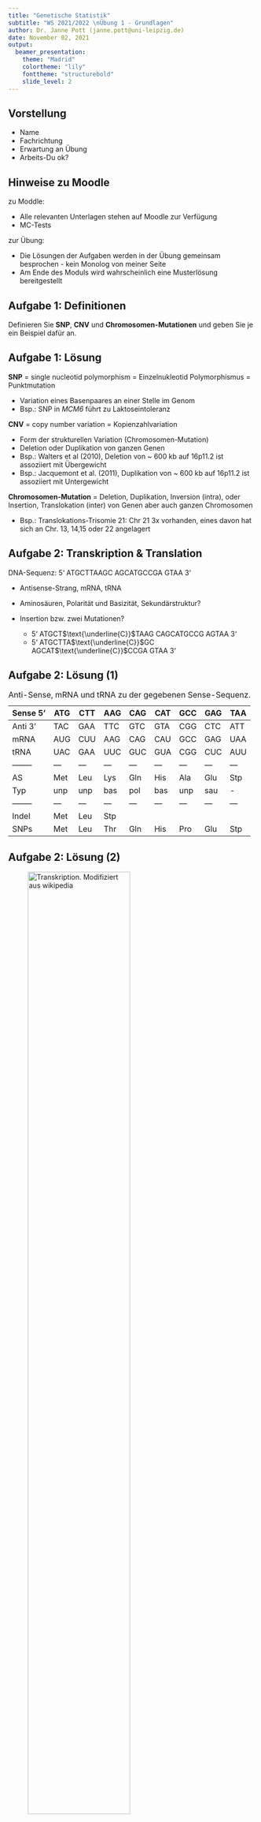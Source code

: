 ```yaml
---
title: "Genetische Statistik"
subtitle: "WS 2021/2022 \nÜbung 1 - Grundlagen"
author: Dr. Janne Pott (janne.pott@uni-leipzig.de)
date: November 02, 2021
output: 
  beamer_presentation:
    theme: "Madrid"
    colortheme: "lily"
    fonttheme: "structurebold"
    slide_level: 2
---
```


## Vorstellung 

* Name
* Fachrichtung
* Erwartung an Übung
* Arbeits-Du ok?

## Hinweise zu Moodle

zu Moddle:

- Alle relevanten Unterlagen stehen auf Moodle zur Verfügung
- MC-Tests 


zur Übung:

- Die Lösungen der Aufgaben werden in der Übung gemeinsam besprochen - kein Monolog von meiner Seite
- Am Ende des Moduls wird wahrscheinlich eine Musterlösung bereitgestellt

## Aufgabe 1: Definitionen

Definieren Sie **SNP**, **CNV** und **Chromosomen-Mutationen** und geben Sie je ein Beispiel dafür an.

## Aufgabe 1: Lösung

**SNP** = single nucleotid polymorphism = Einzelnukleotid Polymorphismus = Punktmutation

* Variation eines Basenpaares an einer Stelle im Genom
* Bsp.: SNP in *MCM6* führt zu Laktoseintoleranz

**CNV** = copy number variation = Kopienzahlvariation

* Form der strukturellen Variation (Chromosomen-Mutation)
* Deletion oder Duplikation von ganzen Genen
* Bsp.: Walters et al (2010), Deletion von ~ 600 kb auf 16p11.2 ist assoziiert mit Übergewicht
* Bsp.: Jacquemont et al. (2011), Duplikation von ~ 600 kb auf 16p11.2 ist assoziiert mit Untergewicht

**Chromosomen-Mutation** = Deletion, Duplikation, Inversion (intra), oder Insertion, Translokation (inter) von Genen aber auch ganzen Chromosomen

* Bsp.: Translokations-Trisomie 21: Chr 21 3x vorhanden, eines davon hat sich an Chr. 13, 14,15 oder 22 angelagert

## Aufgabe 2: Transkription & Translation

DNA-Sequenz: 5‘ ATGCTTAAGC AGCATGCCGA GTAA 3‘

- Antisense-Strang, mRNA, tRNA
- Aminosäuren, Polarität und Basizität, Sekundärstruktur? 
- Insertion bzw. zwei Mutationen?
  
  + 5‘ ATGCT$\text{\underline{C}}$TAAG CAGCATGCCG AGTAA 3‘
  + 5‘ ATGCTTA$\text{\underline{C}}$GC AGCAT$\text{\underline{C}}$CCGA GTAA 3‘

## Aufgabe 2: Lösung (1)

Sense 5' | ATG | CTT | AAG | CAG | CAT | GCC | GAG | TAA
-------- | --- | --- | --- | --- | --- | --- | --- | ---
Anti 3'  | TAC | GAA | TTC | GTC | GTA | CGG | CTC | ATT
mRNA     | AUG | CUU | AAG | CAG | CAU | GCC | GAG | UAA
tRNA     | UAC | GAA | UUC | GUC | GUA | CGG | CUC | AUU
-------- | --- | --- | --- | --- | --- | --- | --- | ---
AS       | Met | Leu | Lys | Gln | His | Ala | Glu | Stp
Typ      | unp | unp | bas | pol | bas | unp | sau | - 
-------- | --- | --- | --- | --- | --- | --- | --- | ---
Indel    | Met | Leu | Stp |     |     |     |     |  
SNPs     | Met | Leu | Thr | Gln | His | Pro | Glu | Stp

Table: Anti-Sense, mRNA und tRNA zu der gegebenen Sense-Sequenz.  \label{tab1_1}

## Aufgabe 2: Lösung (2)

![Transkription. Modifiziert aus wikipedia \label{fig1_3}](figures/Blatt1_Transkription.jpg){width=70%}

## Aufgabe 3: SNP-Recherche

- Recherche zu **rs8176719** und **rs8176747**

  + Chromosom und Basenposition 
  + Allele (Major, Minor) und MAF
  + das Gen und mögliche Auswirkungen der SNPs 

-	Def. **dominant**, **rezessiv**, und **kodominant**!
- **Tabelle** mit Merkmalen von autosomal dominant, autosomal rezessiv, X dominant, X rezessiv und Y 

## Aufgabe 3: Lösung (1)

Kriterium        rs8176719                 rs8176747
--------------   -----------------------   ----------------
Chromosom        9                         9
Basenposition    133257521 (hg19)          133255928 (hg19)
Allele           -/G (-Strang)             G/C (-Strang)
MAF              0.349                     0.123
Gen              *ABO* Gen (-Strang)       *ABO* Gen (-Strang)
Auswirkung       Deletion                  AS-Tausch
                 Frameshift                G -> Blutgruppe A möglich
                 inaktives Protein         C -> Blutgruppe B möglich
                 D-Galaktose bleibt frei
                 Blutgruppe 0 möglich
--------------   -----------------------   ----------------

Table:  Recherche zu den zwei SNPs rs8176719 und rs8176747 \label{tab1_2}

## Aufgabe 3: Lösung (2)

* Rezessiv: zeigt nur einen Effekt, wenn homozygot (Blutgruppe 0)
* Dominant: zeigt einen Effekt, wenn mindestens ein Allel vorliegt (Blutgruppe AA & AO, Blutgruppe BB & BO)
* Kodominant: Beide Alleleffekte beobachtbar (Blutgruppe AB)

![Blutgruppen im Menschen \label{fig1_5}](figures/Blatt1_Blutgruppensystem.jpg){width=50%}

## Aufgabe 3: Lösung (3)

![Tabelle der Vererbungsschema \label{fig1_4}](figures/Blatt1_Tabelle_Vererbung.jpg)

## Aufgabe 4: Crossing-over

- Definition **Crossing-over**
- Definieren Sie geeignete **Segmente** in Abbildung 1! Zwischen welchen Segmenten beobachtet man eine **Rekombination**? Zwischen welchen nicht? 
- **Rekombinationshotspot**?
- Warum ist das Crossing-over relevant für die **genetische Statistik**?

## Aufgabe 4: Lösung (1)

- **gegenseitigen Austausches von einander entsprechenden Abschnitten zweier homologer Chromosomen** 
- 4 Segmente, getrennt durch 3 Rekombinationsereignisse
  
  + von Chromatiden 1 & 3 zwischen A & B,
  + von Chromatiden 2 & 4 zwischen B & C, und
  + von Chromatiden 2 & 3 zwischen C & D statt.

- **Rekombinationshotspots**: Bereiche in der DNA, bei denen vermehrt Rekombinationen stattfinden.  
- **Bezug zur genetischen Statistik**: Austausch von genetischen Material; bestimmte Genbereiche mit hoher Wahrscheinlichkeit gemeinsam vererbt werden. Diese (Un-)Abhängigkeitsstruktur muss in statistischen Analysen berücksichtigt werden (Stichwort Linkage Disequilibrium, LD).

## Aufgabe 4: Lösung (2)

![Crossing-over eines Chromosoms. A) Elektronenmikroskopische Aufnahme. B) Schematische Darstellung. Modifiziert aus Alberts et al.; Molecular Biology of the Cell; 2008 \label{fig1_5}](figures/Blatt1_CrossingOver_mod.jpg){width=50%}

## Aufgabe 5: Stammbäume

- Definition **Penetranz**
- Angabe:
  + eine Legende,
  + die Träger/in,
  + wahrscheinlichstes Segregationsmuster
- Welche Entscheidung würden Sie ohne Berücksichtigung von eingeschränkter Penetranz treffen?

![Zwei Stammbäume. Aus Ziegler/König. A Statistical Approach to Genetic Epidemiology. 2006](figures/Blatt1_Stammbaeume.jpg){width=50%}

## Aufgabe 5: Lösung (1)

Penetranz: prozentuale Wahrscheinlichkeit, mit der ein bestimmter Genotyp den ihm zugehörigen Phänotyp ausbildet

- Kreis/Quadrat: Frau/Mann
- Keine Füllung/Füllung/Punkt: gesund/krank/Anlageträger
- Träger/in: s. Abbildung \ref{fig1_6}
- Wahrscheinlichstes Segregationsmuster: 
    + Autosomal dominant
    + x-chromosomal rezessiv
    
- autosomal-rezessiv

## Aufgabe 5: Lösung (2)

![Stammbäume mit eingeschränkter Penetranz. Aus Ziegler/König. A Statistical Approach to Genetic Epidemiology. 2006 \label{fig1_6}](figures/Blatt1_Stammbaeume_mod.jpg)

## Aufgabe 5: Lösung (3)

![Stammbaum A mit vollständiger Penetranz. Aus Ziegler/König. A Statistical Approach to Genetic Epidemiology. 2006 \label{fig1_7}](figures/Blatt1_StammbaeumeA2.jpg){width=50%}